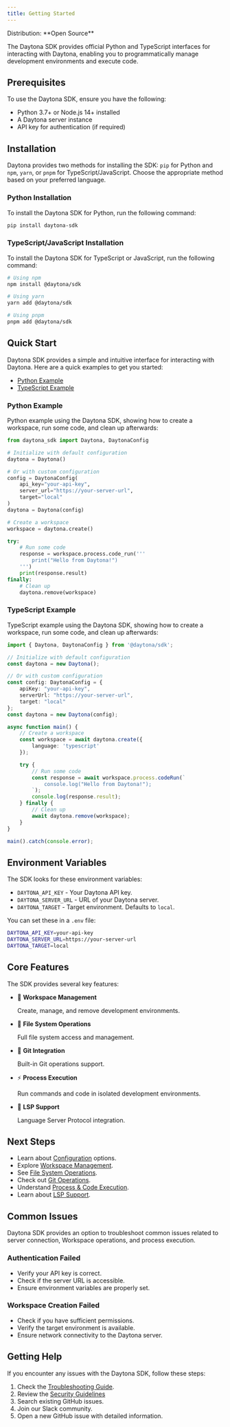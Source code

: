 ```yaml
---
title: Getting Started
---
```



<Label>
  Distribution: **Open Source**
</Label>

The Daytona SDK provides official Python and TypeScript interfaces for interacting with Daytona, enabling you to programmatically manage development environments and execute code.

## Prerequisites

To use the Daytona SDK, ensure you have the following:

- Python 3.7+ or Node.js 14+ installed
- A Daytona server instance
- API key for authentication (if required)

## Installation

Daytona provides two methods for installing the SDK: `pip` for Python and `npm`, `yarn`, or `pnpm` for TypeScript/JavaScript. Choose the appropriate method based on your preferred language.

### Python Installation

To install the Daytona SDK for Python, run the following command:

```bash
pip install daytona-sdk
```

### TypeScript/JavaScript Installation

To install the Daytona SDK for TypeScript or JavaScript, run the following command:

```bash
# Using npm
npm install @daytona/sdk

# Using yarn
yarn add @daytona/sdk

# Using pnpm
pnpm add @daytona/sdk
```

## Quick Start

Daytona SDK provides a simple and intuitive interface for interacting with Daytona. Here are a quick examples to get you started:

- [Python Example](#python-example)
- [TypeScript Example](#typescript-example)

### Python Example

Python example using the Daytona SDK, showing how to create a workspace, run some code, and clean up afterwards:

```python
from daytona_sdk import Daytona, DaytonaConfig

# Initialize with default configuration
daytona = Daytona()

# Or with custom configuration
config = DaytonaConfig(
    api_key="your-api-key",
    server_url="https://your-server-url",
    target="local"
)
daytona = Daytona(config)

# Create a workspace
workspace = daytona.create()

try:
    # Run some code
    response = workspace.process.code_run('''
        print("Hello from Daytona!")
    ''')
    print(response.result)
finally:
    # Clean up
    daytona.remove(workspace)
```

### TypeScript Example

TypeScript example using the Daytona SDK, showing how to create a workspace, run some code, and clean up afterwards:

```typescript
import { Daytona, DaytonaConfig } from '@daytona/sdk';

// Initialize with default configuration
const daytona = new Daytona();

// Or with custom configuration
const config: DaytonaConfig = {
    apiKey: "your-api-key",
    serverUrl: "https://your-server-url",
    target: "local"
};
const daytona = new Daytona(config);

async function main() {
    // Create a workspace
    const workspace = await daytona.create({
        language: 'typescript'
    });

    try {
        // Run some code
        const response = await workspace.process.codeRun(`
            console.log("Hello from Daytona!");
        `);
        console.log(response.result);
    } finally {
        // Clean up
        await daytona.remove(workspace);
    }
}

main().catch(console.error);
```

## Environment Variables

The SDK looks for these environment variables:

- `DAYTONA_API_KEY` - Your Daytona API key.
- `DAYTONA_SERVER_URL` - URL of your Daytona server.
- `DAYTONA_TARGET` - Target environment. Defaults to `local`.

You can set these in a `.env` file:

```bash
DAYTONA_API_KEY=your-api-key
DAYTONA_SERVER_URL=https://your-server-url
DAYTONA_TARGET=local
```

## Core Features

The SDK provides several key features:

- 🚀 **Workspace Management**

    Create, manage, and remove development environments.

- 📂 **File System Operations**

    Full file system access and management.

- 🔄 **Git Integration**

    Built-in Git operations support.

- ⚡ **Process Execution**

    Run commands and code in isolated development environments.

- 🔧 **LSP Support**

    Language Server Protocol integration.

## Next Steps

- Learn about [Configuration](/docs/sdk/configuration) options.
- Explore [Workspace Management](/docs/sdk/workspace-management).
- See [File System Operations](/docs/sdk/file-system-operations).
- Check out [Git Operations](/docs/sdk/git-operations).
- Understand [Process & Code Execution](/docs/sdk/process-code-execution).
- Learn about [LSP Support](/docs/sdk/language-server-protocol).

## Common Issues

Daytona SDK provides an option to troubleshoot common issues related to server connection, Workspace operations, and process execution.

### Authentication Failed

- Verify your API key is correct.
- Check if the server URL is accessible.
- Ensure environment variables are properly set.

### Workspace Creation Failed

- Check if you have sufficient permissions.
- Verify the target environment is available.
- Ensure network connectivity to the Daytona server.

## Getting Help

If you encounter any issues with the Daytona SDK, follow these steps:

1. Check the [Troubleshooting Guide](/docs/sdk/troubleshooting).
2. Review the [Security Guidelines](/docs/sdk/security)
3. Search existing GitHub issues.
4. Join our Slack community.
5. Open a new GitHub issue with detailed information.
